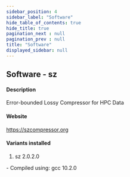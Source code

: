 ```yaml
---
sidebar_position: 4
sidebar_label: "Software"
hide_table_of_contents: true
hide_title: true
pagination_next : null
pagination_prev : null
title: "Software"
displayed_sidebar: null
---
```


## Software - sz


#### Description
Error-bounded Lossy Compressor for HPC Data

#### Website
https://szcompressor.org

#### Variants installed
1. sz 2.0.2.0
<div class="ul-circle">
    - Compiled using: gcc 10.2.0
</div>

